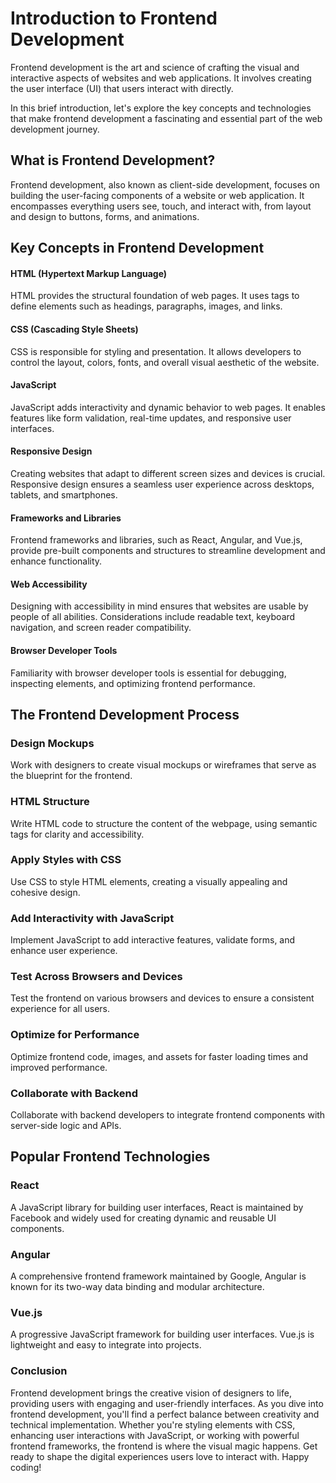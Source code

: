 # Introduction to Frontend Development


Frontend development is the art and science of crafting the visual and interactive aspects of websites and web applications. It involves creating the user interface (UI) that users interact with directly. 

In this brief introduction, let's explore the key concepts and technologies that make frontend development a fascinating and essential part of the web development journey.

## What is Frontend Development?
Frontend development, also known as client-side development, focuses on building the user-facing components of a website or web application. It encompasses everything users see, touch, and interact with, from layout and design to buttons, forms, and animations.

## Key Concepts in Frontend Development
#### HTML (Hypertext Markup Language)
HTML provides the structural foundation of web pages. It uses tags to define elements such as headings, paragraphs, images, and links.
#### CSS (Cascading Style Sheets)
CSS is responsible for styling and presentation. It allows developers to control the layout, colors, fonts, and overall visual aesthetic of the website.
#### JavaScript
JavaScript adds interactivity and dynamic behavior to web pages. It enables features like form validation, real-time updates, and responsive user interfaces.
#### Responsive Design
Creating websites that adapt to different screen sizes and devices is crucial. Responsive design ensures a seamless user experience across desktops, tablets, and smartphones.
#### Frameworks and Libraries
Frontend frameworks and libraries, such as React, Angular, and Vue.js, provide pre-built components and structures to streamline development and enhance functionality.
#### Web Accessibility
Designing with accessibility in mind ensures that websites are usable by people of all abilities. Considerations include readable text, keyboard navigation, and screen reader compatibility.
#### Browser Developer Tools
Familiarity with browser developer tools is essential for debugging, inspecting elements, and optimizing frontend performance.

## The Frontend Development Process
### Design Mockups
Work with designers to create visual mockups or wireframes that serve as the blueprint for the frontend.

### HTML Structure
Write HTML code to structure the content of the webpage, using semantic tags for clarity and accessibility.

### Apply Styles with CSS
Use CSS to style HTML elements, creating a visually appealing and cohesive design.

### Add Interactivity with JavaScript
Implement JavaScript to add interactive features, validate forms, and enhance user experience.

### Test Across Browsers and Devices
Test the frontend on various browsers and devices to ensure a consistent experience for all users.

### Optimize for Performance
Optimize frontend code, images, and assets for faster loading times and improved performance.

### Collaborate with Backend
Collaborate with backend developers to integrate frontend components with server-side logic and APIs.

## Popular Frontend Technologies
### React
A JavaScript library for building user interfaces, React is maintained by Facebook and widely used for creating dynamic and reusable UI components.

### Angular
A comprehensive frontend framework maintained by Google, Angular is known for its two-way data binding and modular architecture.

### Vue.js
A progressive JavaScript framework for building user interfaces. Vue.js is lightweight and easy to integrate into projects.

### Conclusion
Frontend development brings the creative vision of designers to life, providing users with engaging and user-friendly interfaces. As you dive into frontend development, you'll find a perfect balance between creativity and technical implementation. Whether you're styling elements with CSS, enhancing user interactions with JavaScript, or working with powerful frontend frameworks, the frontend is where the visual magic happens. Get ready to shape the digital experiences users love to interact with. Happy coding!
